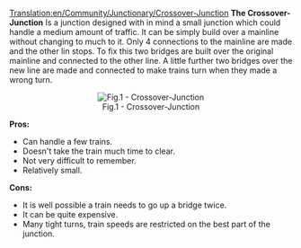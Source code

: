 [[Translation:en/Community/Junctionary/Crossover-Junction]]
'''The Crossover-Junction''' Is a junction designed with in mind a small junction which could handle a medium amount of traffic. It can be simply build over a mainline without changing to much to it. Only 4 connections to the mainline are made and the other lin stops. To fix this two bridges are built over the original mainline and connected to the other line. A little further two bridges over the new line are made and connected to make trains turn when they made a wrong turn.

<center>[[File:en/Community/Junctionary/Cjunction.png|center|frame|Fig.1 - Crossover-Junction]]</center>


'''Pros:'''
* Can handle a few trains.
* Doesn't take the train much time to clear.
* Not very difficult to remember.
* Relatively small.

'''Cons:'''
* It is well possible a train needs to go up a bridge twice.
* It can be quite expensive.
* Many tight turns, train speeds are restricted on the best part of the junction.